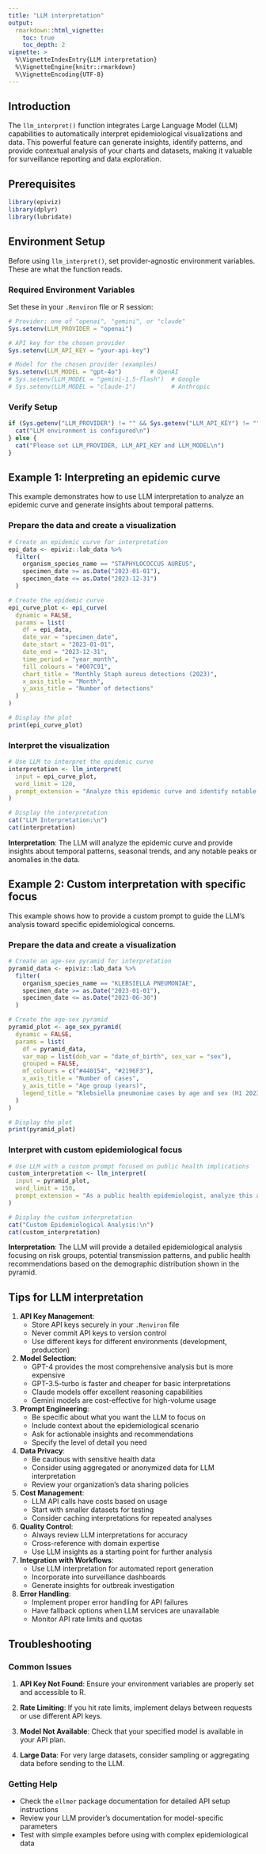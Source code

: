 ```yaml
---
title: "LLM interpretation"
output:
  rmarkdown::html_vignette:
    toc: true
    toc_depth: 2
vignette: >
  %\VignetteIndexEntry{LLM interpretation}
  %\VignetteEngine{knitr::rmarkdown}
  %\VignetteEncoding{UTF-8}
---
```


## Introduction

The `llm_interpret()` function integrates Large Language Model (LLM) capabilities to automatically interpret epidemiological visualizations and data. This powerful feature can generate insights, identify patterns, and provide contextual analysis of your charts and datasets, making it valuable for surveillance reporting and data exploration.

## Prerequisites

```r
library(epiviz)
library(dplyr)
library(lubridate)
```

## Environment Setup

Before using `llm_interpret()`, set provider-agnostic environment variables. These are what the function reads.

### Required Environment Variables

Set these in your `.Renviron` file or R session:

```r
# Provider: one of "openai", "gemini", or "claude"
Sys.setenv(LLM_PROVIDER = "openai")

# API key for the chosen provider
Sys.setenv(LLM_API_KEY = "your-api-key")

# Model for the chosen provider (examples)
Sys.setenv(LLM_MODEL = "gpt-4o")        # OpenAI
# Sys.setenv(LLM_MODEL = "gemini-1.5-flash")  # Google
# Sys.setenv(LLM_MODEL = "claude-1")          # Anthropic
```

### Verify Setup

```r
if (Sys.getenv("LLM_PROVIDER") != "" && Sys.getenv("LLM_API_KEY") != "" && Sys.getenv("LLM_MODEL") != "") {
  cat("LLM environment is configured\n")
} else {
  cat("Please set LLM_PROVIDER, LLM_API_KEY and LLM_MODEL\n")
}
```

## Example 1: Interpreting an epidemic curve

This example demonstrates how to use LLM interpretation to analyze an epidemic curve and generate insights about temporal patterns.

### Prepare the data and create a visualization

```r
# Create an epidemic curve for interpretation
epi_data <- epiviz::lab_data %>%
  filter(
    organism_species_name == "STAPHYLOCOCCUS AUREUS",
    specimen_date >= as.Date("2023-01-01"),
    specimen_date <= as.Date("2023-12-31")
  )

# Create the epidemic curve
epi_curve_plot <- epi_curve(
  dynamic = FALSE,
  params = list(
    df = epi_data,
    date_var = "specimen_date",
    date_start = "2023-01-01",
    date_end = "2023-12-31",
    time_period = "year_month",
    fill_colours = "#007C91",
    chart_title = "Monthly Staph aureus detections (2023)",
    x_axis_title = "Month",
    y_axis_title = "Number of detections"
  )
)

# Display the plot
print(epi_curve_plot)
```

### Interpret the visualization

```r
# Use LLM to interpret the epidemic curve
interpretation <- llm_interpret(
  input = epi_curve_plot,
  word_limit = 120,
  prompt_extension = "Analyze this epidemic curve and identify notable patterns, trends, or anomalies. Focus on seasonal patterns and potential outbreak periods."
)

# Display the interpretation
cat("LLM Interpretation:\n")
cat(interpretation)
```

**Interpretation**: The LLM will analyze the epidemic curve and provide insights about temporal patterns, seasonal trends, and any notable peaks or anomalies in the data.

## Example 2: Custom interpretation with specific focus

This example shows how to provide a custom prompt to guide the LLM's analysis toward specific epidemiological concerns.

### Prepare the data and create a visualization

```r
# Create an age-sex pyramid for interpretation
pyramid_data <- epiviz::lab_data %>%
  filter(
    organism_species_name == "KLEBSIELLA PNEUMONIAE",
    specimen_date >= as.Date("2023-01-01"),
    specimen_date <= as.Date("2023-06-30")
  )

# Create the age-sex pyramid
pyramid_plot <- age_sex_pyramid(
  dynamic = FALSE,
  params = list(
    df = pyramid_data,
    var_map = list(dob_var = "date_of_birth", sex_var = "sex"),
    grouped = FALSE,
    mf_colours = c("#440154", "#2196F3"),
    x_axis_title = "Number of cases",
    y_axis_title = "Age group (years)",
    legend_title = "Klebsiella pneumoniae cases by age and sex (H1 2023)"
  )
)

# Display the plot
print(pyramid_plot)
```

### Interpret with custom epidemiological focus

```r
# Use LLM with a custom prompt focused on public health implications
custom_interpretation <- llm_interpret(
  input = pyramid_plot,
  word_limit = 150,
  prompt_extension = "As a public health epidemiologist, analyze this age-sex pyramid for Klebsiella pneumoniae cases. Identify which demographic groups are most at risk, discuss potential risk factors, and suggest targeted prevention strategies. Consider healthcare-associated infections and community transmission patterns."
)

# Display the custom interpretation
cat("Custom Epidemiological Analysis:\n")
cat(custom_interpretation)
```

**Interpretation**: The LLM will provide a detailed epidemiological analysis focusing on risk groups, potential transmission patterns, and public health recommendations based on the demographic distribution shown in the pyramid.

## Tips for LLM interpretation

1. **API Key Management**: 
   - Store API keys securely in your `.Renviron` file
   - Never commit API keys to version control
   - Use different keys for different environments (development, production)

2. **Model Selection**:
   - GPT-4 provides the most comprehensive analysis but is more expensive
   - GPT-3.5-turbo is faster and cheaper for basic interpretations
   - Claude models offer excellent reasoning capabilities
   - Gemini models are cost-effective for high-volume usage

3. **Prompt Engineering**:
   - Be specific about what you want the LLM to focus on
   - Include context about the epidemiological scenario
   - Ask for actionable insights and recommendations
   - Specify the level of detail you need

4. **Data Privacy**:
   - Be cautious with sensitive health data
   - Consider using aggregated or anonymized data for LLM interpretation
   - Review your organization's data sharing policies

5. **Cost Management**:
   - LLM API calls have costs based on usage
   - Start with smaller datasets for testing
   - Consider caching interpretations for repeated analyses

6. **Quality Control**:
   - Always review LLM interpretations for accuracy
   - Cross-reference with domain expertise
   - Use LLM insights as a starting point for further analysis

7. **Integration with Workflows**:
   - Use LLM interpretation for automated report generation
   - Incorporate into surveillance dashboards
   - Generate insights for outbreak investigation

8. **Error Handling**:
   - Implement proper error handling for API failures
   - Have fallback options when LLM services are unavailable
   - Monitor API rate limits and quotas

## Troubleshooting

### Common Issues

1. **API Key Not Found**: Ensure your environment variables are properly set and accessible to R.

2. **Rate Limiting**: If you hit rate limits, implement delays between requests or use different API keys.

3. **Model Not Available**: Check that your specified model is available in your API plan.

4. **Large Data**: For very large datasets, consider sampling or aggregating data before sending to the LLM.

### Getting Help

- Check the `ellmer` package documentation for detailed API setup instructions
- Review your LLM provider's documentation for model-specific parameters
- Test with simple examples before using with complex epidemiological data
